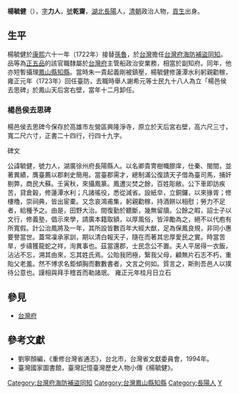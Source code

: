 '''楊毓健'''（{{bd|？||？|catIdx=Y楊}}），[[表字|字]]'''力人'''，[[號|號]]'''乾齋'''，[[湖北|湖北]][[長陽|長陽]]人，[[清朝|清朝]]政治人物，[[貢生|貢生]]出身。

==生平==
楊毓健於[[康熙|康熙]]六十一年（1722年）接替[[孫魯|孫魯]]，於[[台灣|台灣]]擔任[[台灣府海防補盜同知|台灣府海防補盜同知]]。品等為[[正五品|正五品]]的該官職隸屬於[[台灣府|台灣府]]主管船政治安業務，相當於副知府。同年，他亦短暫攝理[[鳳山縣知縣|鳳山縣知縣]]。當時朱一貴起義剛被鎮壓，楊毓健修蓮潭水利躬親勸稼，雍正元年（1723年）回任臺防，去職時舉人謝希元等士民九十八人為立「楊邑侯去思碑」於鳳山天后宮右壁，當年十二月卸任。

===楊邑侯去思碑===
楊邑侯去思碑今保存於高雄市左營區興隆淨寺，原立於天后宮右壁，高六尺三寸，寬二尺六寸，正書二十四行，行四十九字。

碑文

公諱毓健，號力人，湖廣徐州府長陽縣人。以名卿貴冑樹幟膠庠，仕秦、閩間，並著異績，膺臺薦以郡剌史簡用。當臺郡需才，總制滿公復請天子借為臺司馬，捕奸剔弊，商民大蘇。壬寅秋，來攝鳳篆。鳳遭災焚之餘，百姓彫敝。公下車即訪疾苦，貸倉榖，修蓮潭水利；凡諸徭役，悉從減省。設紙皁，立銅鑼，以來掾胥；修樓櫓，崇祠典，皆出宦橐。又念哀鴻甫集，躬親勸稼，持酒餅以相慰；勞力不足者，給種予之。由是，田野大治。間復勤於聽斷，幾無留牘。公餘之暇，詔士子以文行，修義塾，倡示來學，請廣本籍取額，以厚風俗，皆淬勵為之，絕不以代庖有所寬假。計公治鳳將及一年，其所設皆數百年大經大猷，足為保鳳良規，非同小惠要譽當世。蓋常凜承家訓，期以清白報天子，隨在而著其忠厚愛民之實。時當苦旱，步禱獲龍蛇之祥，洵異事也。茲當還郡，士民念公不置。夫人平居得一衣飯，沾沾不忘，溯其由來，忘其姓氏焉。公貽我罔極，繄我父母，顧無片石志不朽，重貽父老羞。然不博求名鉅傾胸而數數書者，文言之何如。質言之，斯則吾邑人以撲待公意也。謹相與拜手稽首而勒諸珉。 雍正元年桂月日立石

{{start box}}
{{s-before|[[孫魯|孫魯]]}}
{{s-title|[[台灣府海防補盜同知|台灣府海防補盜同知]]|1722年上任}}
{{s-after|[[王作梅|王作梅]]}}
{{end box}}

==參見==
*[[台灣府|台灣府]]

==參考文獻==
*劉寧顏編，《重修台灣省通志》，台北市，台灣省文獻委員會，1994年。
*臺灣國家圖書館，臺灣記憶臺灣歷史人物小傳《楊毓健》。

{{DEFAULTSORT:Y}}
[[Category:台灣府海防補盜同知|Category:台灣府海防補盜同知]]
[[Category:台灣鳳山縣知縣|Category:台灣鳳山縣知縣]]
[[Category:長陽人|Category:長陽人]]
[[Category:楊姓|Y]]